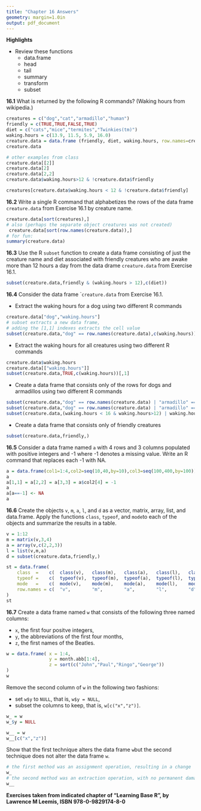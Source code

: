 ```yaml
---
title: "Chapter 16 Answers"
geometry: margin=1.0in
output: pdf_document
---
```

\pagenumbering{gobble}

__Highlights__

+   Review these functions
    +   data.frame
    +   head
    +   tail
    +   summary
    +   transform
    +   subset


__16.1__ What is returned by the following R commands? 
(Waking hours from wikipedia.)

```r
creatures = c("dog","cat","armadillo","human")
friendly = c(TRUE,TRUE,FALSE,TRUE)
diet = c("cats","mice","termites","Twinkies(tm)")
waking.hours = c(13.9, 11.5, 5.9, 16.0)
creature.data = data.frame (friendly, diet, waking.hours, row.names=creatures)
creature.data

# other examples from class
creature.data[[2]]
creature.data[2]
creature.data[2,2]
creature.data$waking.hours>12 & !creature.data$friendly

creatures[creature.data$waking.hours < 12 & !creature.data$friendly]
```
__16.2__ Write a single R command that alphabetizes the rows of the data frame ```creature.data``` from Exercise 16.1 by creature name.

```r
creature.data[sort(creatures),]
# also (perhaps the separate object creatures was not created)
 creature.data[sort(row.names(creature.data)),]
# for fun:
summary(creature.data)
```

__16.3__ Use the R ```subset``` function to create a data frame consisting of just the creature name and diet associated with friendly creatures who are awake more than 12 hours a day from the data drame ```creature.data``` from Exercise 16.1.

```r
subset(creature.data,friendly & (waking.hours > 12),c(diet))
```

__16.4__ Consider the data frame ```creature.data`` from Exercise 16.1.

+   Extract the waking hours for a dog using two different R commands
```r
creature.data["dog","waking.hours"]
# subset extracts a new data frame,
# adding the [1,1] indexes extracts the cell value
subset(creature.data,"dog" == row.names(creature.data),c(waking.hours))[1,1]
```

+   Extract the waking hours for all creatures using two different R commands
```r
creature.data$waking.hours
creature.data[["waking.hours"]]
subset(creature.data,TRUE,c(waking.hours))[,1]
```

+   Create a data frame that consists only of the rows for dogs and armadillos using two different R commands
```r
subset(creature.data,"dog" == row.names(creature.data) | "armadillo" == row.names(creature.data),colnames(creature.data))
subset(creature.data,"dog" == row.names(creature.data) | "armadillo" == row.names(creature.data),)
subset(creature.data,(waking.hours < 16 & waking.hours>12) | waking.hours<6,)
```

+   Create a data frame that consists only of friendly creatures
```r
subset(creature.data,friendly,)
```

__16.5__ Consider a data frame named ```a``` with 4 rows and 3 columns populated with positive integers and -1 where -1 denotes a missing value.
Write an R command that replaces each -1 with NA.

```r
a = data.frame(col1=1:4,col2=seq(10,40,by=10),col3=seq(100,400,by=100))
a
a[1,1] = a[2,2] = a[3,3] = a$col2[4] = -1
a
a[a==-1] <- NA
a
```

__16.6__ Create the objects ```v```, ```m```, ```a```, ```l```, and ```d``` as a vector, matrix, array, list, and data.frame.
Apply the functions ```class```, ```typeof```, and ```mode ```to each of the objects and summarize the results in a table.

```r

v = 1:12
m = matrix(v,3,4)
a = array(v,c(2,2,3))
l = list(v,m,a)
d = subset(creature.data,friendly,)

st = data.frame(
    class  =    c(  class(v),   class(m),   class(a),   class(l),   class(d)), 
    typeof =    c(  typeof(v),  typeof(m),  typeof(a),  typeof(l),  typeof(d)),
    mode   =    c(  mode(v),    mode(m),    mode(a),    mode(l),    mode(d)),
    row.names = c(  "v",        "m",        "a",        "l",        "d")
)
st

```

__16.7__ Create a data frame named ```w``` that consists of the following three named columns:

+   ```x```, the first four positve integers,
+   ```y```, the abbreviations of the first four months,
+   ```z```, the first names of the Beatles.

```r
w = data.frame( x = 1:4,
                y = month.abb[1:4],
                z = sort(c("John","Paul","Ringo","George"))
)
w
```

Remove the second column of ```w``` in the following two fashions:

+   set ```w$y``` to ```NULL```, that is, ```w$y = NULL```,
+   subset the columns to keep, that is, ```w[c("x","z")]```.

```r
w_ = w
w_$y = NULL

w__ = w
w__[c("x","z")]

```


Show that the first technique alters the data frame ```w ```but the second technique does not alter the data frame ```w```.

```r
# the first method was an assignment operation, resulting in a change
w_
# the second method was an extraction operation, with no permanent damage done to the data frame
w__
```




__Exercises taken from indicated chapter of "Learning Base R", by Lawrence M Leemis, ISBN 978-0-9829174-8-0__


